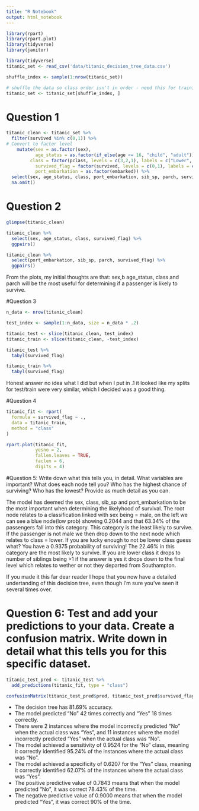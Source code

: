 ```yaml
---
title: "R Notebook"
output: html_notebook
---
```


```r
library(rpart)
library(rpart.plot)
library(tidyverse)
library(janitor)

library(tidyverse)
titanic_set <- read_csv('data/titanic_decision_tree_data.csv')

shuffle_index <- sample(1:nrow(titanic_set))

# shuffle the data so class order isn't in order - need this for training/testing split later on 
titanic_set <- titanic_set[shuffle_index, ]
```

# Question 1 
```r
titanic_clean <- titanic_set %>%
  filter(survived %in% c(0,1)) %>%
# Convert to factor level
    mutate(sex = as.factor(sex), 
           age_status = as.factor(if_else(age <= 16, "child", "adult")),
         class = factor(pclass, levels = c(3,2,1), labels = c("Lower", "Middle", "Upper")), 
           survived_flag = factor(survived, levels = c(0,1), labels = c("No", "Yes")), 
           port_embarkation = as.factor(embarked)) %>%
  select(sex, age_status, class, port_embarkation, sib_sp, parch, survived_flag) %>%
  na.omit()
```

# Question 2
```r
glimpse(titanic_clean)
```
```r
titanic_clean %>% 
  select(sex, age_status, class, survived_flag) %>% 
  ggpairs()
```

```r
titanic_clean %>% 
  select(port_embarkation, sib_sp, parch, survived_flag) %>% 
  ggpairs()
```

From the plots, my initial thoughts are that: sex,b age_status, class and parch 
will be the most useful for determining if a passenger is likely to survive. 

#Question 3

```r
n_data <- nrow(titanic_clean)

test_index <- sample(1:n_data, size = n_data * .2)

titanic_test <- slice(titanic_clean, test_index)
titanic_train <- slice(titanic_clean, -test_index)
```

```r
titanic_test %>% 
  tabyl(survived_flag)
```

```r
titanic_train %>% 
  tabyl(survived_flag)
```

Honest answer no idea what I did but when I put in .1 it looked like my splits for 
test/train were very similar, which I decided was a good thing. 

#Question 4
```r
titanic_fit <- rpart(
  formula = survived_flag ~ .,
  data = titanic_train,
  method = "class"
)
```

```r
rpart.plot(titanic_fit,
           yesno = 2,
           fallen.leaves = TRUE,
           faclen = 6,
           digits = 4)
```

#Question 5: Write down what this tells you, in detail. What variables are important? 
What does each node tell you? Who has the highest chance of surviving? Who has the 
lowest? Provide as much detail as you can.

The model has deemed the sex, class, sib_sp and port_embarkation to be the most 
important when determining the likelyhood of survival. The root node relates to 
a classification linked with sex being = male, on the left we can see a blue node(low prob)
showing 0.2044 and that 63.34% of the passengers fall into this category. This 
category is the least likely to survive. If the passenger is not male we then drop down
to the next node which relates to class = lower. If you are lucky enough to not be lower class
guess what? You have a 0.9375 probability of surviving! The 22.46% in this category 
are the most likely to survive. If you are lower class it drops to number of siblings being >1 
if the answer is yes it drops down to the final level which relates to wether or not they 
departed from Southampton. 

If you made it this far dear reader I hope that you now have a detailed undertanding of this 
decision tree, even though I'm sure you've seen it several times over. 


# Question 6: Test and add your predictions to your data. Create a confusion matrix. Write down in detail what this tells you for this specific dataset.

```r
titanic_test_pred <- titanic_test %>% 
  add_predictions(titanic_fit, type = "class")
```

```r
confusionMatrix(titanic_test_pred$pred, titanic_test_pred$survived_flag)
```

- The decision tree has 81.69% accuracy.
- The model predicted "No" 42 times correctly and "Yes" 18 times correctly.
- There were 2 instances where the model incorrectly predicted "No" when the actual
  class was "Yes", and 11 instances where the model incorrectly predicted "Yes" when 
  the actual class was "No".
- The model achieved a sensitivity of 0.9524 for the "No" class, meaning it
  correctly identified 95.24% of the instances where the actual class was "No".
- The model achieved a specificity of 0.6207 for the "Yes" class, meaning it 
 correctly identified 62.07% of the instances where the actual class was "Yes".
- The positive predictive value of 0.7843 means that when the model predicted 
 "No", it was correct 78.43% of the time.
- The negative predictive value of 0.9000 means that when the model predicted "Yes", 
  it was correct 90% of the time.